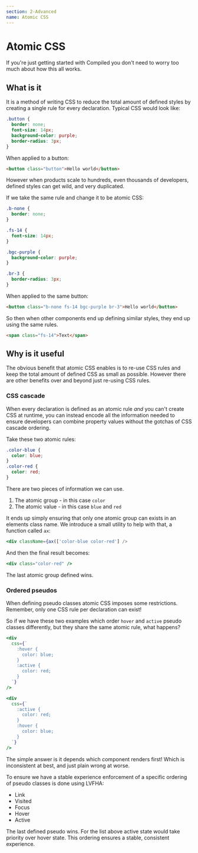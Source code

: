 ```yaml
---
section: 2-Advanced
name: Atomic CSS
---
```


# Atomic CSS

If you're just getting started with Compiled you don't need to worry too much about how this all works.

## What is it

It is a method of writing CSS to reduce the total amount of defined styles by creating a single rule for every declaration.
Typical CSS would look like:

```css
.button {
  border: none;
  font-size: 14px;
  background-color: purple;
  border-radius: 3px;
}
```

When applied to a button:

```html
<button class="button">Hello world</button>
```

However when products scale to hundreds,
even thousands of developers,
defined styles can get wild,
and very duplicated.

If we take the same rule and change it to be atomic CSS:

```css
.b-none {
  border: none;
}

.fs-14 {
  font-size: 14px;
}

.bgc-purple {
  background-color: purple;
}

.br-3 {
  border-radius: 3px;
}
```

When applied to the same button:

```html
<button class="b-none fs-14 bgc-purple br-3">Hello world</button>
```

So then when other components end up defining similar styles,
they end up using the same rules.

```html
<span class="fs-14">Text</span>
```

## Why is it useful

The obvious benefit that atomic CSS enables is to re-use CSS rules and keep the total amount of defined CSS as small as possible.
However there are other benefits over and beyond just re-using CSS rules.

### CSS cascade

When every declaration is defined as an atomic rule _and_ you can't create CSS at runtime,
you can instead encode all the information needed to ensure developers can combine property values without the gotchas of CSS cascade ordering.

Take these two atomic rules:

```css
.color-blue {
  color: blue;
}
.color-red {
  color: red;
}
```

There are two pieces of information we can use.

1. The atomic group - in this case `color`
1. The atomic value - in this case `blue` and `red`

It ends up simply ensuring that only one atomic group can exists in an elements class name.
We introduce a small utility to help with that,
a function called `ax`:

```jsx
<div className={ax(['color-blue color-red'] />
```

And then the final result becomes:

```jsx
<div class="color-red" />
```

The last atomic group defined wins.

### Ordered pseudos

When defining pseudo classes atomic CSS imposes some restrictions.
Remember,
only one CSS rule per declaration can exist!

So if we have these two examples which order `hover` and `active` pseudo classes differently,
but they share the same atomic rule,
what happens?

```jsx
<div
  css={`
    :hover {
      color: blue;
    }
    :active {
      color: red;
    }
  `}
/>
```

```jsx
<div
  css={`
    :active {
      color: red;
    }
    :hover {
      color: blue;
    }
  `}
/>
```

The simple answer is it depends which component renders first!
Which is inconsistent at best,
and just plain wrong at worse.

To ensure we have a stable experience enforcement of a specific ordering of pseudo classes is done using LVFHA:

- Link
- Visited
- Focus
- Hover
- Active

The last defined pseudo wins.
For the list above active state would take priority over hover state.
This ordering ensures a stable,
consistent experience.
